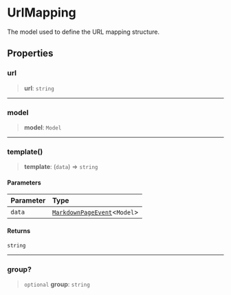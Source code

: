 # UrlMapping

The model used to define the URL mapping structure.

## Properties

### url

> **url**: `string`

***

### model

> **model**: `Model`

***

### template()

> **template**: (`data`) => `string`

#### Parameters

| Parameter | Type |
| :------ | :------ |
| `data` | [`MarkdownPageEvent`](/api-docs/Class.MarkdownPageEvent.mdx)\<`Model`\> |

#### Returns

`string`

***

### group?

> `optional` **group**: `string`
